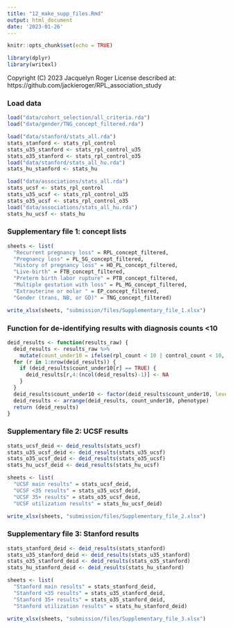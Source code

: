 ```yaml
---
title: "12_make_supp_files.Rmd"
output: html_document
date: '2023-01-26'
---
```


```r

knitr::opts_chunk$set(echo = TRUE)

library(dplyr)
library(writexl)

```

Copyright (C) 2023 Jacquelyn Roger
License described at: https://github.com/jackieroger/RPL_association_study

### Load data

```r

load("data/cohort_selection/all_criteria.rda")
load("data/gender/TNG_concept_filtered.rda")

load("data/stanford/stats_all.rda")
stats_stanford <- stats_rpl_control
stats_u35_stanford <- stats_rpl_control_u35
stats_o35_stanford <- stats_rpl_control_o35
load("data/stanford/stats_all_hu.rda")
stats_hu_stanford <- stats_hu

load("data/associations/stats_all.rda")
stats_ucsf <- stats_rpl_control
stats_u35_ucsf <- stats_rpl_control_u35
stats_o35_ucsf <- stats_rpl_control_o35
load("data/associations/stats_all_hu.rda")
stats_hu_ucsf <- stats_hu

```

### Supplementary file 1: concept lists

```r

sheets <- list(
  "Recurrent pregnancy loss" = RPL_concept_filtered,
  "Pregnancy loss" = PL_SG_concept_filtered,
  "History of pregnancy loss" = HO_PL_concept_filtered,
  "Live-birth" = FTB_concept_filtered,
  "Preterm birth labor rupture" = PTB_concept_filtered,
  "Multiple gestation with loss" = PL_MG_concept_filtered,
  "Extrauterine or molar " = EP_concept_filtered,
  "Gender (trans, NB, or GD)" = TNG_concept_filtered)

write_xlsx(sheets, "submission/files/Supplementary_file_1.xlsx")

```

### Function for de-identifying results with diagnosis counts <10

```r

deid_results <- function(results_raw) {
  deid_results <- results_raw %>%
    mutate(count_under10 = ifelse(rpl_count < 10 | control_count < 10, TRUE, FALSE))
  for (r in 1:nrow(deid_results)) {
    if (deid_results$count_under10[r] == TRUE) {
      deid_results[r,4:(ncol(deid_results)-1)] <- NA
    }
  }
  deid_results$count_under10 <- factor(deid_results$count_under10, levels = c(FALSE,TRUE))
  deid_results <- arrange(deid_results, count_under10, phenotype)
  return (deid_results)
}

```

### Supplementary file 2: UCSF results

```r

stats_ucsf_deid <- deid_results(stats_ucsf)
stats_u35_ucsf_deid <- deid_results(stats_u35_ucsf)
stats_o35_ucsf_deid <- deid_results(stats_o35_ucsf)
stats_hu_ucsf_deid <- deid_results(stats_hu_ucsf)

sheets <- list(
  "UCSF main results" = stats_ucsf_deid,
  "UCSF <35 results" = stats_u35_ucsf_deid,
  "UCSF 35+ results" = stats_o35_ucsf_deid,
  "UCSF utilization results" = stats_hu_ucsf_deid)

write_xlsx(sheets, "submission/files/Supplementary_file_2.xlsx")

```

### Supplementary file 3: Stanford results

```r

stats_stanford_deid <- deid_results(stats_stanford)
stats_u35_stanford_deid <- deid_results(stats_u35_stanford)
stats_o35_stanford_deid <- deid_results(stats_o35_stanford)
stats_hu_stanford_deid <- deid_results(stats_hu_stanford)

sheets <- list(
  "Stanford main results" = stats_stanford_deid,
  "Stanford <35 results" = stats_u35_stanford_deid,
  "Stanford 35+ results" = stats_o35_stanford_deid,
  "Stanford utilization results" = stats_hu_stanford_deid)

write_xlsx(sheets, "submission/files/Supplementary_file_3.xlsx")

```




